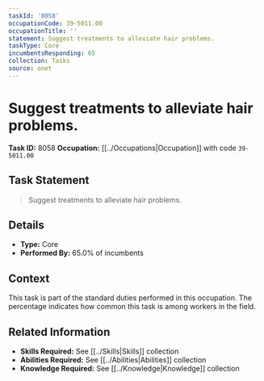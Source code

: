 ```yaml
---
taskId: '8058'
occupationCode: 39-5011.00
occupationTitle: ''
statement: Suggest treatments to alleviate hair problems.
taskType: Core
incumbentsResponding: 65
collection: Tasks
source: onet
---
```

# Suggest treatments to alleviate hair problems.

**Task ID:** 8058
**Occupation:** [[../Occupations|Occupation]] with code `39-5011.00`

## Task Statement

> Suggest treatments to alleviate hair problems.

## Details

- **Type:** Core
- **Performed By:** 65.0% of incumbents

## Context

This task is part of the standard duties performed in this occupation. The percentage indicates how common this task is among workers in the field.

## Related Information

- **Skills Required:** See [[../Skills|Skills]] collection
- **Abilities Required:** See [[../Abilities|Abilities]] collection
- **Knowledge Required:** See [[../Knowledge|Knowledge]] collection
